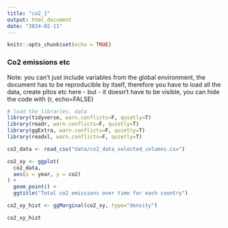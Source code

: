 ```yaml
---
title: "co2_1"
output: html_document
date: "2024-02-11"
---
```


```r
knitr::opts_chunk$set(echo = TRUE)
```
### Co2 emissions etc
Note: you can't just include variables from the global environment, the document has to be reproducible by itself, therefore you have to load all the data, create pltos etc here - but - it doesn't have to be visible, you can hide the code with {r, echo=FALSE}

```r
# load the libraries, data
library(tidyverse, warn.conflicts=F, quietly=T)
library(readr, warn.conflicts=F, quietly=T)
library(ggExtra, warn.conflicts=F, quietly=T)
library(readxl, warn.conflicts=F, quietly=T)

co2_data <- read_csv("data/co2_data_selected_columns.csv")
```


```r
co2_xy <- ggplot(
  co2_data,
  aes(x = year, y = co2)
) +
  geom_point() +
  ggtitle("Total co2 emissions over time for each country")

co2_xy_hist <- ggMarginal(co2_xy, type="density")

co2_xy_hist
```
